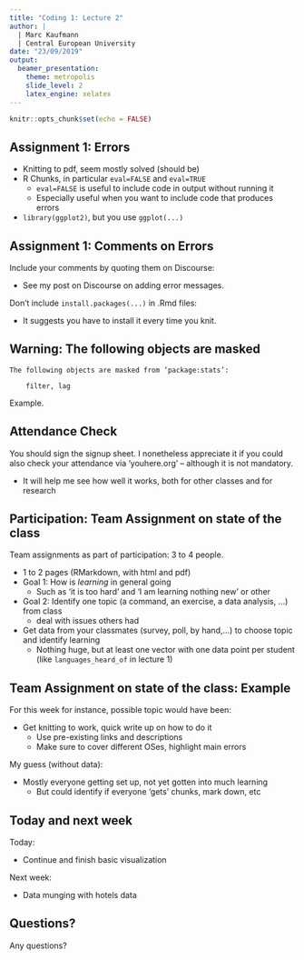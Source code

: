```yaml
---
title: "Coding 1: Lecture 2"
author: |
  | Marc Kaufmann
  | Central European University
date: "23/09/2019"
output: 
  beamer_presentation:
    theme: metropolis
    slide_level: 2
    latex_engine: xelatex
---
```


```r
knitr::opts_chunk$set(echo = FALSE)
```

## Assignment 1: Errors

- Knitting to pdf, seem mostly solved (should be)
- R Chunks, in particular `eval=FALSE` and `eval=TRUE`
    - `eval=FALSE` is useful to include code in output without running it
    - Especially useful when you want to include code that produces errors
- `library(ggplot2)`, but you use `ggplot(...)`

## Assignment 1: Comments on Errors

Include your comments by quoting them on Discourse: 

- See my post on Discourse on adding error messages.

Don't include `install.packages(...)` in .Rmd files:

- It suggests you have to install it every time you knit.

## Warning: The following objects are masked


```
The following objects are masked from ‘package:stats’:

    filter, lag
```

Example.

## Attendance Check

You should sign the signup sheet. I nonetheless appreciate it if you could also check your attendance via 'youhere.org' -- although it is not mandatory.

- It will help me see how well it works, both for other classes and for research

## Participation: Team Assignment on state of the class

Team assignments as part of participation: 3 to 4 people. 

- 1 to 2 pages (RMarkdown, with html and pdf)
- Goal 1: How is *learning* in general going
    - Such as 'it is too hard' and 'I am learning nothing new' or other
- Goal 2: Identify one topic (a command, an exercise, a data analysis, ...) from class
    - deal with issues others had
- Get data from your classmates (survey, poll, by hand,...) to choose topic and identify learning
    - Nothing huge, but at least one vector with one data point per student (like `languages_heard_of` in lecture 1)

## Team Assignment on state of the class: Example

For this week for instance, possible topic would have been:

- Get knitting to work, quick write up on how to do it
  - Use pre-existing links and descriptions
  - Make sure to cover different OSes, highlight main errors

My guess (without data):

- Mostly everyone getting set up, not yet gotten into much learning
  - But could identify if everyone 'gets' chunks, mark down, etc

## Today and next week

Today: 

- Continue and finish basic visualization

Next week:

- Data munging with hotels data

## Questions?

Any questions?

